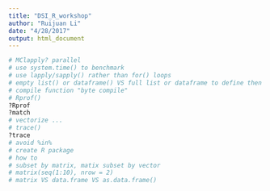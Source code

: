 ```yaml
---
title: "DSI_R_workshop"
author: "Ruijuan Li"
date: "4/28/2017"
output: html_document
---
```


```r
# MClapply? parallel 
# use system.time() to benchmark 
# use lapply/sapply() rather than for() loops 
# empty list() or dataframe() VS full list or dataframe to define then fill in. 
# compile function "byte compile"
# Rprof()
?Rprof
?match
# vectorize ... 
# trace()
?trace
# avoid %in% 
# create R package 
# how to 
# subset by matrix, matix subset by vector 
# matrix(seq(1:10), nrow = 2)
# matrix VS data.frame VS as.data.frame()

```

